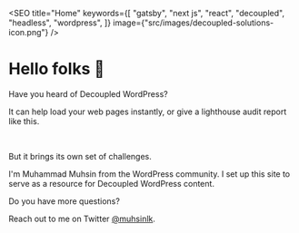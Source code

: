 

<SEO
  title="Home"
  keywords={[
    "gatsby",
    "next js",
    "react",
    "decoupled",
    "headless",
    "wordpress",
  ]}
  image={"src/images/decoupled-solutions-icon.png"}
/>

<Container>

# Hello folks 👋

Have you heard of Decoupled WordPress?

<MediumImageCountainer>
<DDImage />
</MediumImageCountainer>

It can help load your web pages instantly, or give a lighthouse audit report like this.

<AuditImage />
<br />

But it brings its own set of challenges.

I'm Muhammad Muhsin from the WordPress community. I set up this site to serve as a resource for Decoupled WordPress content.

Do you have more questions?

Reach out to me on Twitter [@muhsinlk](https://twitter.com/muhsinlk).

</Container>
